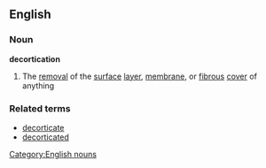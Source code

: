 ==English==
===Noun===
'''decortication'''
#The [[removal]] of the [[surface]] [[layer]], [[membrane]], or [[fibrous]] [[cover]] of anything
===Related terms===
*[[decorticate]]
*[[decorticated]]
[[Category:English nouns]]